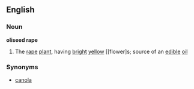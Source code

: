 ==English==
===Noun===
'''oliseed rape'''
#The [[rape]] [[plant]], having [[bright]] [[yellow]] [[flower]s; source of an [[edible]] [[oil]]
===Synonyms===
*[[canola]]